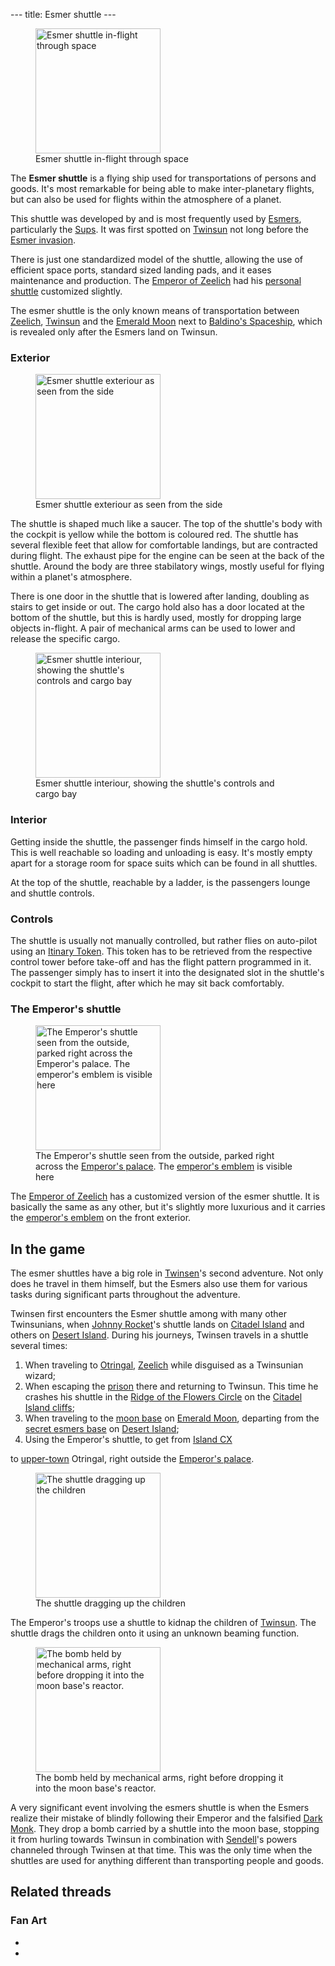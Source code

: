 ---
title: Esmer shuttle
---

{{Infobox Transport
 |image=
}}

[[Image:Screenshot-lba2-movies-07-esmers_shuttle-VOYAGEZ43.gif|right|thumb|200px|Esmer shuttle in-flight through space]]

The '''Esmer shuttle''' is a flying ship used for transportations of persons and goods. It's most remarkable for being able to make inter-planetary flights, but can also be used for flights within the atmosphere of a planet.

This shuttle was developed by and is most frequently used by [[Esmer]]s, particularly the [[Sup]]s. It was first spotted on [[Twinsun]] not long before the [[Esmer#The_Esmer_invasion|Esmer invasion]].

There is just one standardized model of the shuttle, allowing the use of efficient space ports, standard sized landing pads, and it eases maintenance and production. The [[Emperor of Zeelich]] had his [[#The_Emperor\'s_shuttle|personal shuttle]] customized slightly.

The esmer shuttle is the only known means of transportation between [[Zeelich]], [[Twinsun]] and the [[Emerald Moon]] next to [[Baldino's Spaceship]], which is revealed only after the Esmers land on Twinsun.

===Exterior===

[[Image:Screenshot-lba2-movies-07-esmers_shuttle-VOYAGEZ09.gif|right|thumb|200px|Esmer shuttle exteriour as seen from the side]]

The shuttle is shaped much like a saucer. The top of the shuttle's body with the cockpit is yellow while the bottom is coloured red. The shuttle has several flexible feet that allow for comfortable landings, but are contracted during flight. The exhaust pipe for the engine can be seen at the back of the shuttle. Around the body are three stabilatory wings, mostly useful for flying within a planet's atmosphere.

There is one door in the shuttle that is lowered after landing, doubling as stairs to get inside or out. The cargo hold also has a door located at the bottom of the shuttle, but this is hardly used, mostly for dropping large objects in-flight. A pair of mechanical arms can be used to lower and release the specific cargo.

[[Image:Shuttle.jpg|left|thumb|200px|Esmer shuttle interiour, showing the shuttle's controls and cargo bay]]

===Interior===

Getting inside the shuttle, the passenger finds himself in the cargo hold. This is well reachable so loading and unloading is easy. It's mostly empty apart for a storage room for space suits which can be found in all shuttles.

At the top of the shuttle, reachable by a ladder, is the passengers lounge and shuttle controls.

===Controls===

The shuttle is usually not manually controlled, but rather flies on auto-pilot using an [[Itinary Token]]. This token has to be retrieved from the respective control tower before take-off and has the flight pattern programmed in it. The passenger simply has to insert it into the designated slot in the shuttle's cockpit to start the flight, after which he may sit back comfortably.

===The Emperor's shuttle===

[[Image:Screenshot-lba2-ingame-otringal-emperial_shuttle_platform.gif|right|thumb|200px|The Emperor's shuttle seen from the outside, parked right across the [[Emperor's palace]]. The [[emperor's emblem]] is visible here]]

The [[Emperor of Zeelich]] has a customized version of the esmer shuttle. It is basically the same as any other, but it's slightly more luxurious and it carries the [[emperor's emblem]] on the front exterior.

==In the game==

The esmer shuttles have a big role in [[Twinsen]]'s second adventure. Not only does he travel in them himself, but the Esmers also use them for various tasks during significant parts throughout the adventure.

Twinsen first encounters the Esmer shuttle among with many other Twinsunians, when [[Johnny Rocket]]'s shuttle lands on [[Citadel Island]] and others on [[Desert Island]]. During his journeys, Twinsen travels in a shuttle several times:

<ol><li>When traveling to [[Otringal]], [[Zeelich]] while disguised as a Twinsunian wizard;</li>
<li>When escaping the [[Otringal prison|prison]] there and returning to Twinsun. This time he crashes his shuttle in the [[Ridge of the Flowers Circle]] on the [[Citadel Island cliffs]];</li>
<li>When traveling to the [[moon base]] on [[Emerald Moon]], departing from the [[secret esmers base]] on [[Desert Island]];</li>
<li>Using the Emperor's shuttle, to get from [[Island CX]]</li> to [[Upper city|upper-town]] Otringal, right outside the [[Emperor's palace]].</li>
</ol>

[[Image:Screenshot-lba2-movies-12-children abduction-ENFA362.gif|200px|right|thumb|The shuttle dragging up the children]]

The Emperor's troops use a shuttle to kidnap the children of [[Twinsun]]. The shuttle drags the children onto it using an unknown beaming function.

[[Image:Screenshot-lba2-movies-25-ending_1-END1865.gif|thumb|right|200px|The bomb held by mechanical arms, right before dropping it into the moon base's reactor.]]

A very significant event involving the esmers shuttle is when the Esmers realize their mistake of blindly following their Emperor and the falsified [[Dark Monk]]. They drop a bomb carried by a shuttle into the moon base, stopping it from hurling towards Twinsun in combination with [[Sendell]]'s powers channeled through Twinsen at that time. This was the only time when the shuttles are used for anything different than transporting people and goods.

==Related threads==
===Fan Art===
* {{post|id=34217|title=Esmers shuttle}}
* {{post|id=111337|title=pictures!}}
